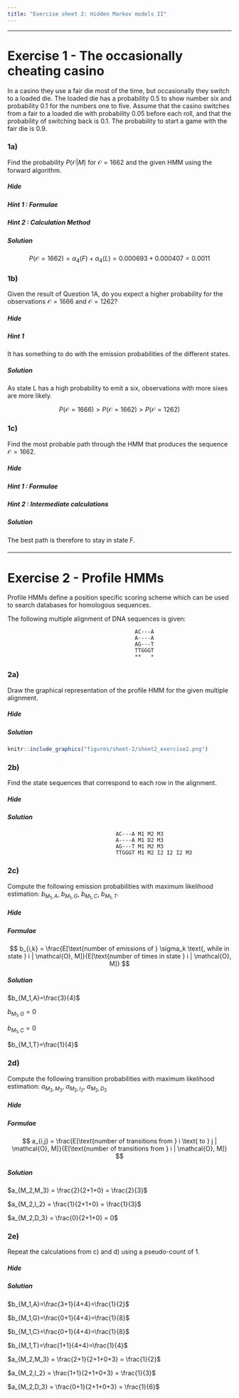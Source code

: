 ```yaml
---
title: "Exercise sheet 2: Hidden Markov models II"
---
```


---------------------------------

# Exercise 1 - The occasionally cheating casino

In a casino they use a fair die most of the time, but occasionally they switch to a loaded die. The loaded die has a probability $0.5$ to show number six and probability $0.1$ for the numbers one to five. Assume that the casino switches from a fair to a loaded die with probability $0.05$ before each roll, and that the probability of switching back is $0.1$. The probability to start a game with the fair die is $0.9$.



### 1a)



::: {.question data-latex=""}
Find the probability $P(\mathcal{O}|M)$ for $\mathcal{O}=1662$ and the given HMM using the forward algorithm. 
::: 

#### {.tabset}

##### Hide

##### Hint 1 : Formulae

::: {.answer data-latex=""}
\begin{align*}
\alpha_{1}(i)   =& \pi_{i} \times b_{i,o_1}\\
\alpha_{t+1}(j) =& \sum_{i\in\{F,L\}}\alpha_{t}(i)\times a_{i,j}\times b_{j,o_{t+1}}
\end{align*}
::: 

##### Hint 2 : Calculation Method

::: {.answer data-latex=""}
\begin{align*}
\alpha_1(F) =& \pi_F \times b_{F,1} = 0.9 \times \frac{1}{6} = 0.15\\
\alpha_1(L) =& \pi_F \times b_{L,1} = 0.1 \times 0.1 = 0.01\\\\
\alpha_2(F) =& \alpha_{1}(F)\times a_{F,F}\times b_{F,6} + \alpha_{1}(L)\times a_{L,F}\times b_{F,6} =  0.15 \times 0.95 \times \frac{1}{6} + 0.01 \times 0.1 \times \frac{1}{6} = 0.0239167\\
\alpha_2(L) =& \alpha_{1}(F)\times a_{F,L}\times b_{L,6} + \alpha_{1}(L)\times a_{L,L}\times b_{L,6} =  0.15 \times 0.05 \times 0.5 + 0.01 \times 0.9 \times 0.5 = 0.00825\\
\alpha_3(F) =& 0.023917 \times 0.95 \times \frac{1}{6} + 0.00825 \times 0.1 \times \frac{1}{6} = 0.00392\\
\alpha_3(L) =& 0.023917 \times 0.05 \times 0.5 + 0.00825 \times 0.9 \times 0.5 = 0.00431\\
\alpha_4(F) =& 0.00392 \times 0.95 \times \frac{1}{6} + 0.00431 \times 0.1 \times \frac{1}{6} = 0.000693\\
\alpha_4(L) =& 0.00392 \times 0.05 \times 0.1 + 0.00431 \times 0.9 \times 0.1 = 0.000407\\
\end{align*}
::: 

##### Solution

::: {.answer data-latex=""}
$$
P( \mathcal{O}=1662)= \alpha_4(F)+\alpha_4(L) = 0.000693 + 0.000407 = 0.0011
$$
::: 

#### {-}




### 1b)

::: {.question data-latex=""}
Given the result of Question 1A, do you expect a higher probability for the observations $\mathcal{O} = 1666$ and $\mathcal{O} = 1262$?
::: 

#### {.tabset}

##### Hide

##### Hint 1

::: {.answer data-latex=""}
It has something to do with the emission probabilities of the different states.
::: 

##### Solution

::: {.answer data-latex=""}
As state L has a high probability to emit a six, observations with more sixes are more likely.

$$
P(\mathcal{O} = 1666) > P(\mathcal{O} = 1662) > P(\mathcal{O} = 1262)
$$
::: 

#### {-}



### 1c)

::: {.question data-latex=""}
Find the most probable path through the HMM that produces the sequence $\mathcal{O} = 1662$.
::: 

#### {.tabset}

##### Hide

##### Hint 1 : Formulae

::: {.answer data-latex=""}
\begin{align*}
\delta_{1}(i)   =& \pi_{i} \times b_{i,o_1}\\
\delta_{t+1}(j) =& max_{i\in\{F,L\}}\delta_{t}(i)\times a_{i,j} \times b_{j,o_{t+1}}\\
q_{t}^{ * }     =& argmax_{1 \leq i \leq n}  \{ \delta_t(i) a_{i,q_{t+1}^{ * } } \}
\end{align*}
::: 

##### Hint 2 : Intermediate calculations

::: {.answer data-latex=""}
\begin{align*}
\delta_1(F) =& \pi_F \times b_{F,1} = 0.9 \times \frac{1}{6} = 0.15\\
\delta_1(L) =& \pi_F \times b_{L,1} = 0.1 \times 0.1 = 0.01\\\\
\delta_2(F) =& max(\delta_{1}(F) \times a_{F,F} \times b_{F,6}, \delta_{1}(L) \times a_{L,F} \times b_{F,6}) = max(0.02375 , 0.00016) = 0.02375 \\
\delta_2(L) =& max(\delta_{1}(F) \times a_{F,L} \times b_{L,6}, \delta_{1}(L) \times a_{L,L} \times b_{L,6}) = max(0.00375, 0.0045) = 0.0045\\
\delta_3(F) =& max(0.00376, 0.000075) = 0.00376\\
\delta_3(L) =& max(0.00059375, 0.002025) = 0.002025\\
\delta_4(F) =& max(0.0005953, 0.00003375) = 0.0005953\\
\delta_4(L) =& max(0.0000188, 0.00018225) = 0.00018225\\\\
P( \mathcal{P}^{*}, \mathcal{O}) =& max(\delta_4(F), \delta_4(L)) = 5.95 \times 10^{-4}
\end{align*}
::: 

##### Solution

::: {.answer data-latex=""}

\begin{align*}
q_4^* =& argmax_{i\in\{F,L\}}(\delta_4(i)) = F\\
q_3^* =& argmax_{i\in\{F,L\}}(\delta_3(i) \times a_{i,q_4^*}) = argmax(F:0.00376 \times 0.95, L:0.002025 \times 0.1) = F\\
q_2^* =& argmax_{i\in\{F,L\}}(\delta_2(i) \times a_{i,q_3^*}) = argmax(F:0.02375 \times 0.95, L:0.0045 \times 0.1) = F\\
q_1^* =& argmax_{i\in\{F,L\}}(\delta_1(i) \times a_{i,q_2^*}) = argmax(F:0.15 \times 0.95, L:0.01 \times 0.1) = F\\
\Rightarrow& Q^*=FFFF
\end{align*}

The best path is therefore to stay in state F.
::: 

#### {-}

-------------------------------------------


# Exercise 2 - Profile HMMs

Profile HMMs define a position specific scoring scheme which can be used to search databases for homologous sequences. 

The following multiple alignment of DNA sequences is given:

```
                                        AC---A
                                        A----A
                                        AG---T
                                        TTGGGT
                                        **   *
```


### 2a)

::: {.question data-latex=""}

Draw the graphical representation of the profile HMM for the given multiple alignment.
 
:::

#### {.tabset}

##### Hide


##### Solution

::: {.answer data-latex=""}

```r
knitr::include_graphics("figures/sheet-2/sheet2_exercise2.png")
```
:::
#### {-}


### 2b)

::: {.question data-latex=""}

Find the state sequences that correspond to each row in the alignment. 
:::

#### {.tabset}

##### Hide

##### Solution

::: {.answer data-latex=""}

```
                                  AC---A M1 M2 M3
                                  A----A M1 D2 M3
                                  AG---T M1 M2 M3
                                  TTGGGT M1 M2 I2 I2 I2 M3
```
:::
#### {-}


### 2c)

::: {.question data-latex=""}
Compute the following emission probabilities with maximum likelihood estimation: $b_{M_1,A}$, $b_{M_1,G}$, $b_{M_1,C}$, $b_{M_1,T}$.

:::

#### {.tabset}

##### Hide

##### Formulae

::: {.answer data-latex=""}
<!-- $$ b_{i,k} = Pr[r_t=k | q_t = i], \\ \text{with } t \text{ a point in time } (t -->
<!-- \in T)\\ q_1 ... q_t ... q_T \text{ random variables for the states}\\ r_1 ... -->
<!-- r_t ... r_T \text{ random variables for the outputs}\\ k \in \Sigma \text{ a -->
<!-- finit output alphabet} $$ -->
$$
b_{i,k} = \frac{E[\text{number of emissions of } \sigma_k \text{, while in state } i | \mathcal{O}, M]}{E[\text{number of times in state } i | \mathcal{O}, M]}
$$
:::

##### Solution

::: {.answer data-latex=""}

$b_{M_1,A}=\frac{3}{4}$

$b_{M_1,G}=0$

$b_{M_1,C}=0$

$b_{M_1,T}=\frac{1}{4}$

:::
#### {-}


### 2d)

::: {.question data-latex=""}
Compute the following transition probabilities with maximum likelihood estimation: $a_{M_2,M_3}$, $a_{M_2,I_2}$, $a_{M_2,D_3}$
:::

#### {.tabset}

##### Hide

##### Formulae

::: {.answer data-latex=""}
$$
a_{i,j} = \frac{E[\text{number of transitions from }  i \text{ to } j | \mathcal{O}, M]}{E[\text{number of transitions from } i | \mathcal{O}, M]}
$$
:::

##### Solution

::: {.answer data-latex=""}

$a_{M_2,M_3} = \frac{2}{2+1+0} = \frac{2}{3}$

$a_{M_2,I_2} = \frac{1}{2+1+0} = \frac{1}{3}$

$a_{M_2,D_3} = \frac{0}{2+1+0} = 0$

:::
#### {-}


### 2e)

::: {.question data-latex=""}
Repeat the calculations from c) and d) using a pseudo-count of $1$. 
:::

#### {.tabset}

##### Hide

##### Solution

::: {.answer data-latex=""}

$b_{M_1,A}=\frac{3+1}{4+4}=\frac{1}{2}$

$b_{M_1,G}=\frac{0+1}{4+4}=\frac{1}{8}$

$b_{M_1,C}=\frac{0+1}{4+4}=\frac{1}{8}$

$b_{M_1,T}=\frac{1+1}{4+4}=\frac{1}{4}$

$a_{M_2,M_3} = \frac{2+1}{2+1+0+3} = \frac{1}{2}$

$a_{M_2,I_2} = \frac{1+1}{2+1+0+3} = \frac{1}{3}$

$a_{M_2,D_3} = \frac{0+1}{2+1+0+3} = \frac{1}{6}$

:::
#### {-}


